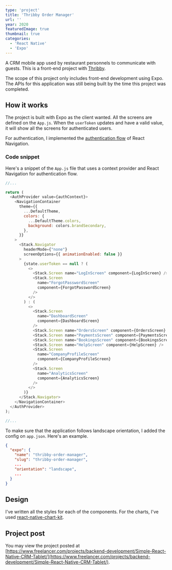 ```yaml
---
type: 'project'
title: 'Thribby Order Manager'
url: ''
year: 2020
featuredImage: true
thumbnail: true
categories:
  - 'React Native'
  - 'Expo'
---
```


A CRM mobile app used by restaurant personnels to communicate with guests. This is a front-end project with [Thribby](http://thribby.com).

The scope of this project only includes front-end development using Expo. The APIs for this application was still being built by the time this project was completed.

## How it works

The project is built with Expo as the client wanted. All the screens are defined on the `App.js`. When the `userToken` updates and have a valid value, it will show all the screens for authenticated users.

For authentication, I implemented the [authentication flow](https://reactnavigation.org/docs/auth-flow/) of React Navigation.

### Code snippet

Here's a snippet of the `App.js` file that uses a context provider and React Navigation for authentication flow.

```javascript:App.js
//...

return (
  <AuthProvider value={authContext}>
    <NavigationContainer
      theme={{
        ...DefaultTheme,
        colors: {
          ...DefaultTheme.colors,
          background: colors.brandSecondary,
        },
      }}
    >
      <Stack.Navigator
        headerMode={"none"}
        screenOptions={{ animationEnabled: false }}
      >
        {state.userToken == null ? (
          <>
            <Stack.Screen name="LogInScreen" component={LogInScreen} />
            <Stack.Screen
              name="ForgotPasswordScreen"
              component={ForgotPasswordScreen}
            />
          </>
        ) : (
          <>
            <Stack.Screen
              name="DashboardScreen"
              component={DashboardScreen}
            />
            <Stack.Screen name="OrdersScreen" component={OrdersScreen} />
            <Stack.Screen name="PaymentsScreen" component={PaymentsScreen} />
            <Stack.Screen name="BookingsScreen" component={BookingsScreen} />
            <Stack.Screen name="HelpScreen" component={HelpScreen} />
            <Stack.Screen
              name="CompanyProfileScreen"
              component={CompanyProfileScreen}
            />
            <Stack.Screen
              name="AnalyticsScreen"
              component={AnalyticsScreen}
            />
          </>
        )}
      </Stack.Navigator>
    </NavigationContainer>
  </AuthProvider>
);

//...
```

To make sure that the application follows landscape orientation, I added the config on `app.json`.
Here's an example.

```json:app.json
{
  "expo": {
    "name": "thribby-order-manager",
    "slug": "thribby-order-manager",
    ...
    "orientation": "landscape",
    ...
  }
}
```

## Design

I've written all the styles for each of the components. For the charts, I've used [react-native-chart-kit](https://www.npmjs.com/package/react-native-chart-kit).

## Project post

You may view the project posted at [https://www.freelancer.com/projects/backend-development/Simple-React-Native-CRM-Tablet/](https://www.freelancer.com/projects/backend-development/Simple-React-Native-CRM-Tablet/).
